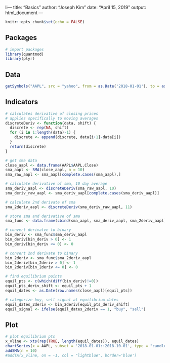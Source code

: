 li---
title: "Basics"
author: "Joseph Kim"
date: "April 15, 2019"
output: html_document
---

```r
knitr::opts_chunk$set(echo = FALSE)
```

## Packages

```r
# import packages
library(quantmod)
library(plyr)
```

## Data

```r
getSymbols("AAPL", src = "yahoo", from = as.Date('2018-01-01'), to = as.Date('2018-10-01'))
```

## Indicators 

```r
# calculates derivative of closing prices
# applies specifically to moving averages
discreteDeriv <- function(data, shift) {
  discrete <- rep(NA, shift)
  for (i in 1:length(data)-1) {
    discrete <- append(discrete, data[i+1]-data[i])
  }
  return(discrete)
}
```

```r
# get sma data
close_aapl <- data.frame(AAPL$AAPL.Close)
sma_aapl <- SMA(close_aapl, n = 10)
sma_raw_aapl <- sma_aapl[complete.cases(sma_aapl),]
```

```r
# calculate derivative of sma, 10 day average
sma_deriv_aapl <- discreteDeriv(sma_raw_aapl, 10)
sma_deriv_raw_aapl <- sma_deriv_aapl[complete.cases(sma_deriv_aapl)]
```

```r
# calculate 2nd derivate of sma
sma_2deriv_aapl <- discreteDeriv(sma_deriv_raw_aapl, 11)
```

```r
# store sma and derivative of sma
sma_func <- data.frame(cbind(sma_aapl, sma_deriv_aapl, sma_2deriv_aapl))
```

```r
# convert derivatve to binary
bin_deriv <- sma_func$sma_deriv_aapl
bin_deriv[bin_deriv > 0] <- 1
bin_deriv[bin_deriv <= 0] <- 0

# convert 2nd derivate to binary
bin_2deriv <- sma_func$sma_2deriv_aapl
bin_2deriv[bin_2deriv > 0] <- 1
bin_2deriv[bin_2deriv <= 0] <- 0

# find equilibrium points
equil_pts <- c(which(diff(bin_deriv)!=0))
equil_pts_deriv_shift <- equil_pts + 1
equil_dates <- as.Date(row.names(close_aapl)[equil_pts])

# categorize buy, sell signal at equilibrium dates
equil_dates_2deriv <- bin_2deriv[equil_pts_deriv_shift]
equil_signal <- ifelse(equil_dates_2deriv == 1, "buy", "sell")
```

## Plot

```r
# plot equilibrium pts
x_vline <- xts(rep(TRUE, length(equil_dates)), equil_dates)
chartSeries(x = AAPL, subset = '2018-01-01::2018-10-01', type = "candlesticks", theme = chartTheme("white"), up.col = "green", dn.col = "red", TA = list("addTA(x_vline, on = -1, col = 'lightblue', border='blue')")) 
addSMA(n = 10)
#addTA(x_vline, on = -1, col = "lightblue", border='blue')
```

